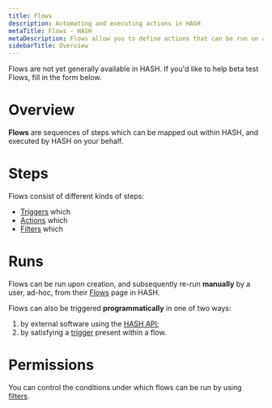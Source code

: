 ```yaml
---
title: Flows
description: Automating and executing actions in HASH
metaTitle: Flows - HASH
metaDescription: Flows allow you to define actions that can be run on a schedule, in response to a trigger, or manually
sidebarTitle: Overview
---
```


<Callout style="information" type="coming-soon">
  Flows are not yet generally available in HASH. If you'd like to help beta test
  Flows, fill in the form below.
</Callout>

# Overview

**Flows** are sequences of steps which can be mapped out within HASH, and executed by HASH on your behalf.

# Steps

Flows consist of different kinds of steps:

- [Triggers](/guide/flows/triggers) which
- [Actions](/guide/flows/actions) which
- [Filters](/guide/flows/filters) which 

# Runs

Flows can be run upon creation, and subsequently re-run **manually** by a user, ad-hoc, from their [Flows](https://app.hash.ai/flows) page in HASH.

Flows can also be triggered **programmatically** in one of two ways:

1. by external software using the [HASH API](https://hash.dev/docs/api);
1. by satisfying a [trigger](/guide/flows/triggers) present within a flow.

# Permissions

You can control the conditions under which flows can be run by using [filters](/guide/flows/filters).